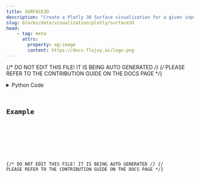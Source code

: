 ```yaml
---
title: SURFACE3D
description: "Create a Plotly 3D Surface visualization for a given input DataContainer."
slug: blocks/data/visualization/plotly/surface3d
head:
    - tag: meta
      attrs:
        property: og:image
        content: https://docs.flojoy.ai/logo.png
---
```


{/* DO NOT EDIT THIS FILE! IT IS BEING AUTO GENERATED */}
{/* PLEASE REFER TO THE CONTRIBUTION GUIDE ON THE DOCS PAGE */}


<DownloadStudioBanner />
<PythonDocsDisplay docstring={block_data["docstring"]} />
<details>
<summary>Python Code</summary>



<Code code={pythonCode} lang="py" wrap theme="dracula" />

[Find this Flojoy Block on GitHub](https://github.com/flojoy-ai/blocks/blob/main/blocks/DATA/VISUALIZATION/PLOTLY/SURFACE3D/SURFACE3D.py)

</details>

## Example


<GetHelpWidget />


<AppDisplay app={app} blockName="SURFACE3D" client:visible />


<Example />

{/* DO NOT EDIT THIS FILE! IT IS BEING AUTO GENERATED */}
{/* PLEASE REFER TO THE CONTRIBUTION GUIDE ON THE DOCS PAGE */}
